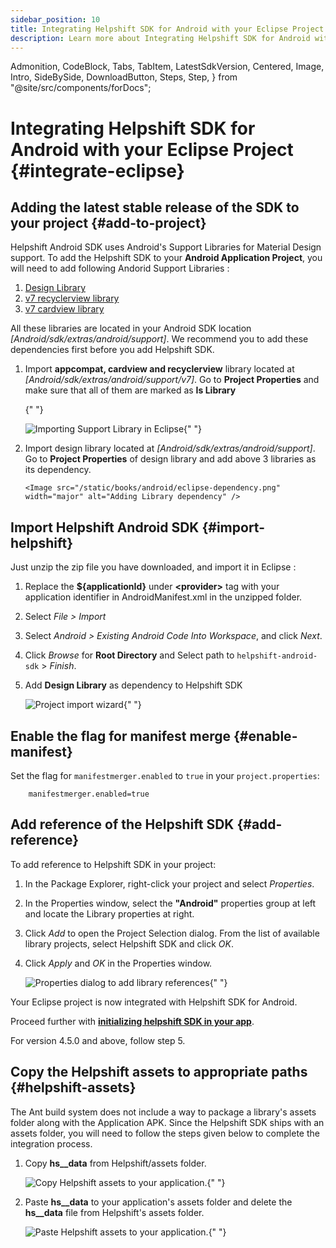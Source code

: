 ```yaml
---
sidebar_position: 10
title: Integrating Helpshift SDK for Android with your Eclipse Project
description: Learn more about Integrating Helpshift SDK for Android with your Eclipse Project
---
```


  Admonition,
  CodeBlock,
  Tabs,
  TabItem,
  LatestSdkVersion,
  Centered,
  Image,
  Intro,
  SideBySide,
  DownloadButton,
  Steps,
  Step,
} from "@site/src/components/forDocs";

# Integrating Helpshift SDK for Android with your Eclipse Project {#integrate-eclipse}

## Adding the latest stable release of the SDK to your project {#add-to-project}

Helpshift Android SDK uses Android's Support Libraries for Material
Design support. To add the Helpshift SDK to your **Android Application Project**, you
will need to add following Andorid Support Libraries :

1. [Design Library](http://android-developers.blogspot.in/2015/05/android-design-support-library.html)
1. [v7 recyclerview library](http://developer.android.com/tools/support-library/features.html#v7-recyclerview)
1. [v7 cardview library](http://developer.android.com/tools/support-library/features.html#v7-cardview)

All these libraries are located in your Android SDK location
_[Android/sdk/extras/android/support]_. We recommend you to add these dependencies first before you add Helpshift SDK.

1.  Import **appcompat, cardview and recyclerview** library located at
    _[Android/sdk/extras/android/support/v7]_. Go to **Project
    Properties** and make sure that all of them are marked as **Is Library**

    {" "}

    <Image
      src="/static/books/android/eclipse-supportLibrary.png"
      width="major"
      alt="Importing Support Library in Eclipse"
    />{" "}

1.  Import design library located at _[Android/sdk/extras/android/support]_.
    Go to **Project Properties** of design library and add above 3 libraries
    as its dependency.

        <Image src="/static/books/android/eclipse-dependency.png"  width="major" alt="Adding Library dependency" />

## Import Helpshift Android SDK {#import-helpshift}

Just unzip the zip file you have downloaded, and import it in Eclipse :

1. Replace the **${applicationId}** under **&lt;provider>** tag with your application identifier in AndroidManifest.xml in the unzipped folder.
1. Select _File > Import_
1. Select _Android > Existing Android Code Into Workspace_, and click _Next_.
1. Click _Browse_ for **Root Directory** and Select path to
   `helpshift-android-sdk` > _Finish_.
1. Add **Design Library** as dependency to Helpshift SDK

   <Image
     src="/static/books/android/eclipse-helpshiftsdk.png"
     width="major"
     alt="Project import wizard"
   />{" "}

## Enable the flag for manifest merge {#enable-manifest}

Set the flag for `manifestmerger.enabled` to `true` in your `project.properties`:

```text
    manifestmerger.enabled=true
```

## Add reference of the Helpshift SDK {#add-reference}

To add reference to Helpshift SDK in your project:

1. In the Package Explorer, right-click your project and select _Properties_.
1. In the Properties window, select the **"Android"** properties group at left and locate the Library properties at right.
1. Click _Add_ to open the Project Selection dialog. From the list of available library projects, select Helpshift SDK and click _OK_.
1. Click _Apply_ and _OK_ in the Properties window.

   <Image
     src="/static/books/android/eclipse-helpshiftsdk-reference.png"
     width="full"
     alt="Properties dialog to add library references"
   />{" "}

Your Eclipse project is now integrated with Helpshift SDK for Android.

Proceed further with **[initializing helpshift SDK in your app](/android/getting-started#initializing)**.

<Admonition type="info" title="Note">

For version 4.5.0 and above, follow step 5.

</Admonition>

## Copy the Helpshift assets to appropriate paths {#helpshift-assets}

The Ant build system does not include a way to package a library's assets folder along with the Application APK.
Since the Helpshift SDK ships with an assets folder, you will need to follow the steps given below to complete the integration process.

1. Copy **hs\_\_data** from Helpshift/assets folder.

   <Image
     src="/static/books/android/copy-helpshift-assets-eclipse-1.png"
     width="full"
     alt="Copy Helpshift assets to your application."
   />{" "}

1. Paste **hs\_\_data** to your application's assets folder and delete the **hs\_\_data** file from Helpshift's assets folder.

   <Image
     src="/static/books/android/copy-helpshift-assets-eclipse-2.png"
     width="full"
     alt="Paste Helpshift assets to your application."
   />{" "}
